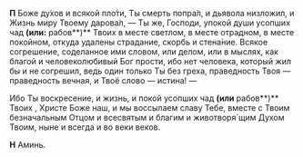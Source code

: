 
**П** Боже ду́хов и всякой пло́ти, Ты смерть попра́л, и дьявола низ­ложил, и Жизнь миру Твоему дарова́л, — Ты же, Го­споди, упокой души усопших чад **(или:** рабов**)** Твоих <NamesEditorInput type="Об упокоении" /> в месте светлом, в месте отрадном, в месте покойном, откуда уда­ле­ны страдание, скорбь и стена́ние. Всякое согрешение, соделанное ими словом, или делом, или в мыслях, как благой и человеколюбивый Бог прости, ибо нет человека, который жил бы и не согрешил, ведь один только Ты без греха, праведность Твоя — праведность вечная, и Твоё слово — истина! —

Ибо Ты воскресение, и жизнь, и покой усопших чад **(или** рабов**)** Твоих <NamesEditorInput type="Об упокоении" />, Христе Боже наш, и мы вос­сы­лаем славу Тебе, вместе с Твоим безначальным Отцом и всесвятым и благим и животворя´щим Ду­хом Твоим, ныне и всегда и во веки веков.

**Н** Аминь.
